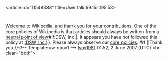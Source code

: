 <article id="11548338" title=User talk:69.151.195.53>
	<talkpage id="11548338" title="User talk:69.151.195.53">


{{{icon|[[Image:Information.svg|25px]] }}}[[Wikipedia:Introduction|Welcome]] to Wikipedia, and thank you for your contributions. One of the core policies of Wikipedia is that articles should always be written from a [[Wikipedia:Neutral point of view|neutral point of view]]{{{{{subst|}}}#if:DSW, Inc.|. It appears you have not followed this policy at [[:DSW, Inc.]]}}. Please always observe our [[Wikipedia:Five pillars|core policies]]. {{{{{subst|}}}#if:{{{2|}}}|{{{2}}}|Thank you.}}&lt;!-- Template:uw-npov1 --&gt; [[User:Ispy1981|Ispy1981]] 01:52, 2 June 2007 (UTC) &lt;br clear=&quot;both&quot;&gt;
	</talkpage>
</article>